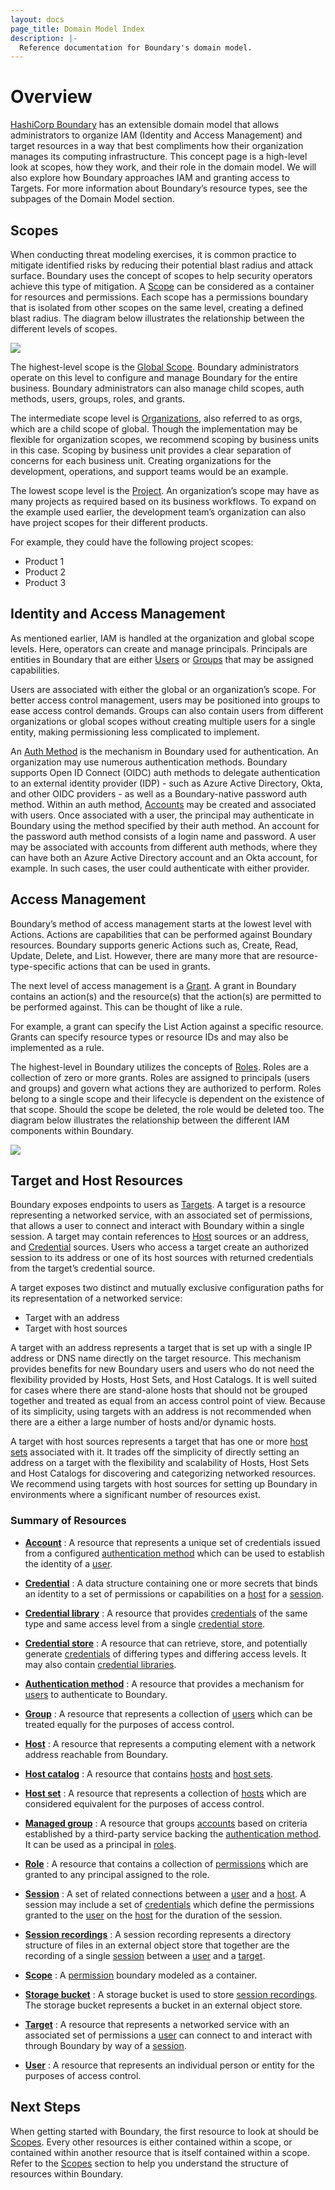 ```yaml
---
layout: docs
page_title: Domain Model Index
description: |-
  Reference documentation for Boundary's domain model.
---
```


# Overview

[HashiCorp Boundary](https://www.boundaryproject.io/) has an extensible domain model that allows administrators to organize IAM (Identity and Access Management) and target resources in a way that best compliments how their organization manages its computing infrastructure. This concept page is a high-level look at scopes, how they work, and their role in the domain model. We will also explore how Boundary approaches IAM and granting access to Targets. For more information about Boundary’s resource types, see the subpages of the Domain Model section.

## Scopes

When conducting threat modeling exercises, it is common practice to mitigate  identified risks by reducing their potential blast radius and attack surface. Boundary uses the concept of scopes to help security operators achieve this type of mitigation.  A [Scope](/boundary/docs/concepts/domain-model/scopes) can be considered as a container for resources and permissions. Each scope has a permissions boundary that is isolated from other scopes on the same level, creating a defined blast radius.
The diagram below illustrates the relationship between the different levels of scopes.


![](/img/boundary-domain-model-overview.jpg)

The highest-level  scope is the [Global Scope](/boundary/docs/concepts/domain-model/scopes#global). Boundary administrators operate on this level to configure and manage Boundary for the entire business. Boundary administrators  can also manage child scopes, auth methods, users, groups, roles, and grants.

The intermediate scope level is  [Organizations](/boundary/docs/concepts/domain-model/scopes#organizations), also referred to as orgs, which are a child scope of global.  Though the implementation may be flexible for organization scopes, we recommend scoping by business units in this case. Scoping by business unit provides a clear separation of concerns for each business unit. Creating organizations for the development, operations, and support teams would be an example.

The lowest scope level is the [Project](/boundary/docs/concepts/domain-model/scopes#projects). An organization’s scope may have as many projects as required based on its business workflows. To expand on the example used earlier, the development team’s organization can also have project scopes for their different products.

For example, they could have the following project scopes:

- Product 1
- Product 2
- Product 3

## Identity and Access Management

As mentioned earlier, IAM  is handled at the organization and global scope levels. Here, operators can create and manage principals. Principals are entities in Boundary that are either [Users](/boundary/docs/concepts/domain-model/users) or [Groups](/boundary/docs/concepts/domain-model/groups) that may be assigned capabilities.

Users are associated with either the global or an organization’s scope. For better access control management, users may be positioned into groups to ease access control demands. Groups can also contain users from different organizations or global scopes without creating multiple users for a single entity, making permissioning less complicated to implement.

An [Auth Method](/boundary/docs/concepts/domain-model/auth-methods) is the mechanism in Boundary used for authentication. An organization may use numerous authentication methods. Boundary supports Open ID Connect (OIDC) auth methods to delegate authentication to an external identity provider (IDP) - such as Azure Active Directory, Okta, and other OIDC providers - as well as a Boundary-native password auth method. Within an auth method, [Accounts](/boundary/docs/concepts/domain-model/accounts) may be created and associated with users.  Once associated with a user, the principal may authenticate in Boundary using the method specified by their auth method. An account for the password auth method consists of a login name and password. A user may be associated with accounts from different auth methods, where they can have both an Azure Active Directory account and an Okta account, for example. In such cases, the user could authenticate with either provider.

## Access Management

Boundary’s method of access management starts at the lowest level with Actions. Actions are capabilities that can be performed against Boundary resources. Boundary supports generic Actions such as, Create, Read, Update, Delete, and List. However, there are many more that are resource-type-specific actions that can be used in grants.

The next level of access management is a [Grant](/boundary/docs/concepts/security/permissions#grant-strings). A grant in Boundary contains an action(s) and the resource(s) that the action(s) are permitted to be performed against. This can be thought of like a rule.

For example, a grant can specify the List Action against a specific resource. Grants can specify resource types or resource IDs and may also be implemented as a rule.

The highest-level in Boundary utilizes the concepts of [Roles](/boundary/docs/concepts/domain-model/roles). Roles are a collection of zero or more grants. Roles are assigned to principals (users and groups) and govern what actions they are authorized to perform.  Roles belong to a single scope and their lifecycle is dependent on the existence of that scope. Should the scope be deleted, the role would be deleted too. The diagram below illustrates the relationship between the different IAM components within Boundary.

![](/img/component-relationship.png)

## Target and Host Resources

Boundary exposes endpoints to users as [Targets](/boundary/docs/concepts/domain-model/targets). A target is a resource representing a networked service, with an associated set of permissions, that allows a user to connect and interact with Boundary within a single session. A target may contain references to [Host](/boundary/docs/concepts/domain-model/hosts) sources or an address, and [Credential](/boundary/docs/concepts/domain-model/credentials) sources. Users who access a target create an authorized session to its address or one of its host sources with returned credentials from the target’s credential source.

A target exposes two distinct and mutually exclusive configuration paths for its
representation of a networked service:

- Target with an address
- Target with host sources

A target with an address represents a target that is set up with a single IP
address or DNS name directly on the target resource. This mechanism provides
benefits for new Boundary users and users who do not need the flexibility
provided by Hosts, Host Sets, and Host Catalogs. It is well suited for cases
where there are stand-alone hosts that should not be grouped together and
treated as equal from an access control point of view. Because of its
simplicity, using targets with an address is not recommended when there are a
either a large number of hosts and/or dynamic hosts.

A target with host sources represents a target that has one or more [host
sets][] associated with it. It trades off the simplicity of directly setting an
address on a target with the flexibility and scalability of Hosts, Host Sets and
Host Catalogs for discovering and categorizing networked resources. We recommend
using targets with host sources for setting up Boundary in environments where a
significant number of resources exist.

### Summary of Resources

- **[Account][]** :
  A resource
  that represents a unique set of credentials
  issued from a configured [authentication method][]
  which can be used to establish the identity of a [user][].

- **[Credential][]** :
  A data structure containing one or more secrets
  that binds an identity to a set of permissions or capabilities
  on a [host][] for a [session][].

- **[Credential library][]** :
  A resource
  that provides [credentials][]
  of the same type and same access level
  from a single [credential store][].

- **[Credential store][]** :
  A resource
  that can retrieve, store, and potentially generate [credentials][]
  of differing types and differing access levels.
  It may also contain [credential libraries][].

- **[Authentication method][]** :
  A resource
  that provides a mechanism
  for [users][] to authenticate to Boundary.

- **[Group][]** :
  A resource
  that represents a collection of [users][]
  which can be treated equally
  for the purposes of access control.

- **[Host][]** :
  A resource
  that represents a computing element with a network address
  reachable from Boundary.

- **[Host catalog][]** :
  A resource
  that contains [hosts][] and [host sets][].

- **[Host set][]** :
  A resource
  that represents a collection of [hosts][]
  which are considered equivalent
  for the purposes of access control.

- **[Managed group][]** :
  A resource that groups [accounts][] based on criteria
  established by a third-party service backing the [authentication method][]. It
  can be used as a principal in [roles][].

- **[Role][]** :
  A resource
  that contains a collection of [permissions][]
  which are granted to any principal assigned to the role.

- **[Session][]** :
  A set of related connections between a [user][] and a [host][].
  A session may include a set of [credentials][]
  which define the permissions granted to the [user][] on the [host][] for the duration
  of the session.

- **[Session recordings][]** :
   A session recording represents a directory structure of files in an external object store that together are the recording of a single [session][] between a [user][] and a [target][].

- **[Scope][]** :
  A [permission][] boundary modeled as a container.

- **[Storage bucket][]** :
   A storage bucket is used to store [session recordings][].
   The storage bucket represents a bucket in an external object store.

- **[Target][]** :
  A resource
  that represents a networked service
  with an associated set of permissions
  a [user][] can connect to
  and interact with
  through Boundary
  by way of a [session][].

- **[User][]** :
  A resource
  that represents an individual person or entity
  for the purposes of access control.

## Next Steps

When getting started with Boundary,
the first resource to look at should be [Scopes][].
Every other resources is either contained within a scope,
or contained within another resource
that is itself contained within a scope.
Refer to the [Scopes] section to help you understand the structure of resources within Boundary.

[iam]: https://en.wikipedia.org/wiki/Identity_management
[account]: /boundary/docs/concepts/domain-model/accounts
[accounts]: /boundary/docs/concepts/domain-model/accounts
[authentication method]: /boundary/docs/concepts/domain-model/auth-methods
[authentication methods]: /boundary/docs/concepts/domain-model/auth-methods
[credential library]: /boundary/docs/concepts/domain-model/credential-libraries
[credential libraries]: /boundary/docs/concepts/domain-model/credential-libraries
[credential store]: /boundary/docs/concepts/domain-model/credential-stores
[credential stores]: /boundary/docs/concepts/domain-model/credential-stores
[credential]: /boundary/docs/concepts/domain-model/credentials
[credentials]: /boundary/docs/concepts/domain-model/credentials
[group]: /boundary/docs/concepts/domain-model/groups
[groups]: /boundary/docs/concepts/domain-model/groups
[host catalog]: /boundary/docs/concepts/domain-model/host-catalogs
[host catalogs]: /boundary/docs/concepts/domain-model/host-catalogs
[host set]: /boundary/docs/concepts/domain-model/host-sets
[host sets]: /boundary/docs/concepts/domain-model/host-sets
[host]: /boundary/docs/concepts/domain-model/hosts
[hosts]: /boundary/docs/concepts/domain-model/hosts
[managed group]: /boundary/docs/concepts/domain-model/managed-groups
[role]: /boundary/docs/concepts/domain-model/roles
[roles]: /boundary/docs/concepts/domain-model/roles
[scope]: /boundary/docs/concepts/domain-model/scopes
[scopes]: /boundary/docs/concepts/domain-model/scopes
[project]: /boundary/docs/concepts/domain-model/scopes#projects
[session]: /boundary/docs/concepts/domain-model/sessions
[session recordings]: /boundary/docs/concepts/domain-model/session-recordings
[sessions]: /boundary/docs/concepts/domain-model/sessions
[storage bucket]: /boundary/docs/concepts/domain-model/storage-buckets
[target]: /boundary/docs/concepts/domain-model/targets
[targets]: /boundary/docs/concepts/domain-model/targets
[user]: /boundary/docs/concepts/domain-model/users
[users]: /boundary/docs/concepts/domain-model/users
[permission]: /boundary/docs/concepts/security/permissions
[permissions]: /boundary/docs/concepts/security/permissions
